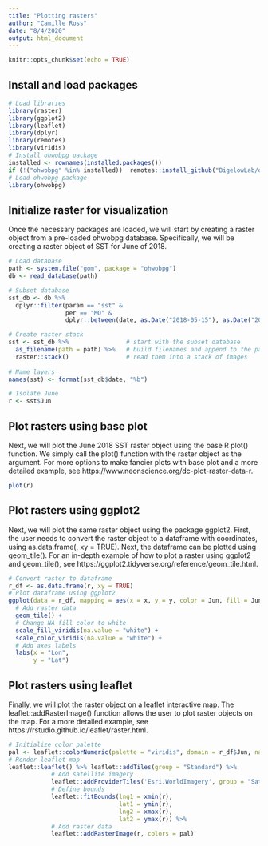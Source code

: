 ```yaml
---
title: "Plotting rasters"
author: "Camille Ross"
date: "8/4/2020"
output: html_document
---
```


```r
knitr::opts_chunk$set(echo = TRUE)
```

## Install and load packages

```r
# Load libraries
library(raster)
library(ggplot2)
library(leaflet)
library(dplyr)
library(remotes)
library(viridis)
# Install ohwobpg package
installed <- rownames(installed.packages())
if (!("ohwobpg" %in% installed))  remotes::install_github("BigelowLab/ohwobpg", quiet = TRUE)
# Load ohwobpg package
library(ohwobpg)
```

## Initialize raster for visualization

Once the necessary packages are loaded, we will start by creating a raster object from a pre-loaded ohwobpg database.  Specifically, we will be creating a raster object of SST for June of 2018.

```r
# Load database
path <- system.file("gom", package = "ohwobpg")
db <- read_database(path)

# Subset database
sst_db <- db %>% 
  dplyr::filter(param == "sst" & 
                per == "MO" &
                dplyr::between(date, as.Date("2018-05-15"), as.Date("2018-09-26")))

# Create raster stack
sst <- sst_db %>%                # start with the subset database
  as_filename(path = path) %>%   # build filenames and append to the path
  raster::stack()                # read them into a stack of images
 
# Name layers
names(sst) <- format(sst_db$date, "%b")

# Isolate June
r <- sst$Jun
```

## Plot rasters using base plot

Next, we will plot the June 2018 SST raster object using the base R plot() function.  We simply call the plot() function with the raster object as the argument.  For more options to make fancier plots with base plot and a more detailed example, see https://www.neonscience.org/dc-plot-raster-data-r.

```r
plot(r)
```

## Plot rasters using ggplot2

Next, we will plot the same raster object using the package ggplot2.  First, the user needs to convert the raster object to a dataframe with coordinates, using as.data.frame(<raster>, xy = TRUE).  Next, the dataframe can be plotted using geom_tile().  For an in-depth example of how to plot a raster using ggplot2 and geom_tile(), see https://ggplot2.tidyverse.org/reference/geom_tile.html. 

```r
# Convert raster to dataframe
r_df <- as.data.frame(r, xy = TRUE)
# Plot dataframe using ggplot2
ggplot(data = r_df, mapping = aes(x = x, y = y, color = Jun, fill = Jun)) +
  # Add raster data
  geom_tile() +
  # Change NA fill color to white
  scale_fill_viridis(na.value = "white") +
  scale_color_viridis(na.value = "white") +
  # Add axes labels
  labs(x = "Lon",
       y = "Lat")
```

## Plot rasters using leaflet

Finally, we will plot the raster object on a leaflet interactive map.  The leaflet::addRasterImage() function allows the user to plot raster objects on the map.  For a more detailed example, see https://rstudio.github.io/leaflet/raster.html.

```r
# Initialize color palette
pal <- leaflet::colorNumeric(palette = "viridis", domain = r_df$Jun, na.color = "#00000000")
# Render leaflet map
leaflet::leaflet() %>% leaflet::addTiles(group = "Standard") %>% 
            # Add satellite imagery
            leaflet::addProviderTiles('Esri.WorldImagery', group = "Satellite") %>%
            # Define bounds
            leaflet::fitBounds(lng1 = xmin(r), 
                               lat1 = ymin(r), 
                               lng2 = xmax(r), 
                               lat2 = ymax(r)) %>%
            # Add raster data
            leaflet::addRasterImage(r, colors = pal)
```

